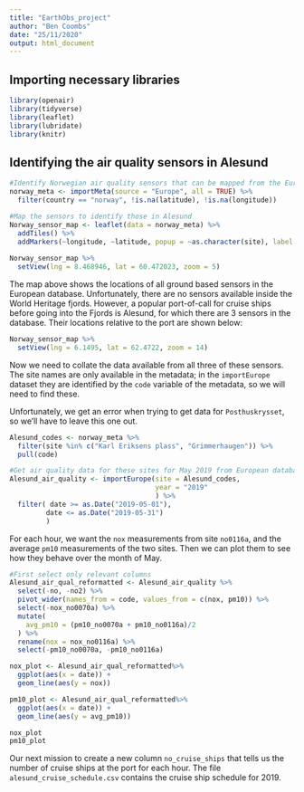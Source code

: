```yaml
---
title: "EarthObs_project"
author: "Ben Coombs"
date: "25/11/2020"
output: html_document
---
```


## Importing necessary libraries

```r
library(openair)
library(tidyverse)
library(leaflet)
library(lubridate)
library(knitr)
```

## Identifying the air quality sensors in Alesund

```r
#Identify Norwegian air quality sensors that can be mapped from the European database
norway_meta <- importMeta(source = "Europe", all = TRUE) %>%
  filter(country == "norway", !is.na(latitude), !is.na(longitude))

#Map the sensors to identify those in Alesund
Norway_sensor_map <- leaflet(data = norway_meta) %>%
  addTiles() %>%
  addMarkers(~longitude, ~latitude, popup = ~as.character(site), label = ~as.character(site))
  
Norway_sensor_map %>%
  setView(lng = 8.468946, lat = 60.472023, zoom = 5)
```

The map above shows the locations of all ground based sensors in the European database. Unfortunately, there are no sensors available inside the World Heritage fjords. However, a popular port-of-call for cruise ships before going into the Fjords is Alesund, for which there are 3 sensors in the database. Their locations relative to the port are shown below:

```r
Norway_sensor_map %>%
  setView(lng = 6.1495, lat = 62.4722, zoom = 14)
```

Now we need to collate the data available from all three of these sensors. The site names are only available in the metadata; in the `importEurope` dataset they are identified by the `code` variable of the metadata, so we will need to find these.

Unfortunately, we get an error when trying to get data for `Posthuskrysset`, so we'll have to leave this one out.

```r
Alesund_codes <- norway_meta %>%
  filter(site %in% c("Karl Eriksens plass", "Grimmerhaugen")) %>%
  pull(code)

#Get air quality data for these sites for May 2019 from European database
Alesund_air_quality <- importEurope(site = Alesund_codes,
                                    year = "2019"
                                    ) %>%
  filter( date >= as.Date("2019-05-01"), 
         date <= as.Date("2019-05-31")
         )
```

For each hour, we want the `nox` measurements from site `no0116a`, and the average `pm10` measurements of the two sites. Then we can plot them to see how they behave over the month of May.

```r
#First select only relevant columns
Alesund_air_qual_reformatted <- Alesund_air_quality %>%
  select(-no, -no2) %>%
  pivot_wider(names_from = code, values_from = c(nox, pm10)) %>%
  select(-nox_no0070a) %>%
  mutate(
    avg_pm10 = (pm10_no0070a + pm10_no0116a)/2
  ) %>%
  rename(nox = nox_no0116a) %>%
  select(-pm10_no0070a, -pm10_no0116a) 

nox_plot <- Alesund_air_qual_reformatted%>%
  ggplot(aes(x = date)) +
  geom_line(aes(y = nox))

pm10_plot <- Alesund_air_qual_reformatted%>%
  ggplot(aes(x = date)) +
  geom_line(aes(y = avg_pm10))

nox_plot
pm10_plot

```

Our next mission to create a new column `no_cruise_ships` that tells us the number of cruise ships at the port for each hour. The file `alesund_cruise_schedule.csv` contains the cruise ship schedule for 2019.